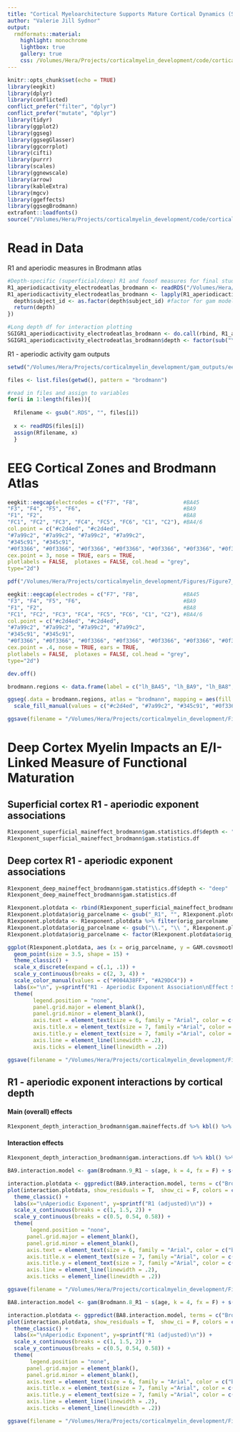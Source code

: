 ```yaml
---
title: "Cortical Myeloarchitecture Supports Mature Cortical Dynamics (Sensitivity Analysis)"
author: "Valerie Jill Sydnor"
output: 
  rmdformats::material:
    highlight: monochrome
    lightbox: true
    gallery: true
    css: /Volumes/Hera/Projects/corticalmyelin_development/code/corticalmyelin_maturation/results/custom_css/eeg.css
---
```


```r
knitr::opts_chunk$set(echo = TRUE)
library(eegkit)
library(dplyr)
library(conflicted)
conflict_prefer("filter", "dplyr")
conflict_prefer("mutate", "dplyr")
library(tidyr)
library(ggplot2)
library(ggseg)
library(ggsegGlasser)
library(ggcorrplot)
library(cifti)
library(purrr)
library(scales)
library(ggnewscale)
library(arrow)
library(kableExtra)
library(mgcv)
library(ggeffects)
library(ggsegBrodmann)
extrafont::loadfonts()
source("/Volumes/Hera/Projects/corticalmyelin_development/code/corticalmyelin_maturation/gam_models/gam_functions.R")
```

# Read in Data

R1 and aperiodic measures in Brodmann atlas

```r
#Depth-specific (superficial/deep) R1 and fooof measures for final study sample
R1_aperiodicactivity_electrodeatlas_brodmann <- readRDS("/Volumes/Hera/Projects/corticalmyelin_development/EEG/R1_aperiodicactivity_brodmann.RDS") #generated by /image_processing/EEG_aperiodic/fooof_aperiodicactivity_brodmann.R
R1_aperiodicactivity_electrodeatlas_brodmann <- lapply(R1_aperiodicactivity_electrodeatlas_brodmann, function(depth){
  depth$subject_id <- as.factor(depth$subject_id) #factor for gam modeling
  return(depth)
})

#Long depth df for interaction plotting
SGIGR1_aperiodicactivity_electrodeatlas_brodmann <- do.call(rbind, R1_aperiodicactivity_electrodeatlas_brodmann)
SGIGR1_aperiodicactivity_electrodeatlas_brodmann$depth <- factor(sub("\\..*$", "", row.names(SGIGR1_aperiodicactivity_electrodeatlas_brodmann)), levels = c("deep", "superficial"), ordered = F)
```

R1 - aperiodic activity gam outputs

```r
setwd("/Volumes/Hera/Projects/corticalmyelin_development/gam_outputs/eeg_associations/") #output from /gam_models/fit_eegGAMS_electrodeatlas_bydepth.R

files <- list.files(getwd(), pattern = "brodmann") 

#read in files and assign to variables
for(i in 1:length(files)){
  
  Rfilename <- gsub(".RDS", "", files[i])
  
  x <- readRDS(files[i]) 
  assign(Rfilename, x) 
  }
```

# EEG Cortical Zones and Brodmann Atlas

```r
eegkit::eegcap(electrodes = c("F7", "F8",              #BA45
"F3", "F4", "F5", "F6",                                #BA9
"F1", "F2",                                            #BA8
"FC1", "FC2", "FC3", "FC4", "FC5", "FC6", "C1", "C2"), #BA4/6
col.point = c("#c2d4ed", "#c2d4ed",
"#7a99c2", "#7a99c2", "#7a99c2", "#7a99c2",
"#345c91", "#345c91",
"#0f3366", "#0f3366", "#0f3366", "#0f3366", "#0f3366", "#0f3366", "#0f3366", "#0f3366"),
cex.point = 3, nose = TRUE, ears = TRUE,
plotlabels = FALSE,  plotaxes = FALSE, col.head = "grey",
type="2d")
```

```r
pdf("/Volumes/Hera/Projects/corticalmyelin_development/Figures/Figure7_supplementary/Electrodes_eegcap_brodmann.pdf", width = 1.5, height = .95)

eegkit::eegcap(electrodes = c("F7", "F8",              #BA45
"F3", "F4", "F5", "F6",                                #BA9
"F1", "F2",                                            #BA8
"FC1", "FC2", "FC3", "FC4", "FC5", "FC6", "C1", "C2"), #BA4/6
col.point = c("#c2d4ed", "#c2d4ed",
"#7a99c2", "#7a99c2", "#7a99c2", "#7a99c2",
"#345c91", "#345c91",
"#0f3366", "#0f3366", "#0f3366", "#0f3366", "#0f3366", "#0f3366", "#0f3366", "#0f3366"),
cex.point = .4, nose = TRUE, ears = TRUE,
plotlabels = FALSE,  plotaxes = FALSE, col.head = "grey",
type="2d")

dev.off()
```

```r
brodmann.regions <- data.frame(label = c("lh_BA45", "lh_BA9", "lh_BA8", "lh_BA6", "lh_BA4"), group = c("group1", "group2", "group3", "group4", "group4"))

ggseg(.data = brodmann.regions, atlas = "brodmann", mapping = aes(fill = group), , colour=I("gray50"), size=I(.08), hemi = "left") +
  scale_fill_manual(values = c("#c2d4ed", "#7a99c2", "#345c91", "#0f3366"), na.value = "white") +   theme(legend.position = "none")

ggsave(filename = "/Volumes/Hera/Projects/corticalmyelin_development/Figures/Figure7_supplementary/Brodmann_atlas.pdf", device = "pdf", dpi = 500, width = 2.15, height = 1.96)
```


# Deep Cortex Myelin Impacts an E/I-Linked Measure of Functional Maturation

## Superficial cortex R1 - aperiodic exponent associations

```r
R1exponent_superficial_maineffect_brodmann$gam.statistics.df$depth <- "superficial"
R1exponent_superficial_maineffect_brodmann$gam.statistics.df
```

## Deep cortex R1 - aperiodic exponent associations

```r
R1exponent_deep_maineffect_brodmann$gam.statistics.df$depth <- "deep"
R1exponent_deep_maineffect_brodmann$gam.statistics.df
```


```r
R1exponent.plotdata <- rbind(R1exponent_superficial_maineffect_brodmann$gam.statistics.df, R1exponent_deep_maineffect_brodmann$gam.statistics.df) #long df with stats per superficial and deep depths
R1exponent.plotdata$orig_parcelname <- gsub("_R1", "", R1exponent.plotdata$orig_parcelname)
R1exponent.plotdata <- R1exponent.plotdata %>% filter(orig_parcelname != "Brodmann.4.6")
R1exponent.plotdata$orig_parcelname <- gsub("\\.", "\\ ", R1exponent.plotdata$orig_parcelname)
R1exponent.plotdata$orig_parcelname <- factor(R1exponent.plotdata$orig_parcelname, ordered = T, levels = c("Brodmann 45", "Brodmann 9", "Brodmann 8")) #order for plotting

ggplot(R1exponent.plotdata, aes (x = orig_parcelname, y = GAM.covsmooth.Fvalue, group = depth, color = depth)) +
  geom_point(size = 3.5, shape = 15) + 
  theme_classic() +
  scale_x_discrete(expand = c(.1, .1)) +
  scale_y_continuous(breaks = c(2, 3, 4)) +
  scale_color_manual(values = c("#004A38FF", "#A29DC4")) +
  labs(x="\n", y=sprintf("R1 - Aperiodic Exponent Association\nEffect Size (derivative)\n")) +
  theme(
        legend.position = "none", 
        panel.grid.major = element_blank(),
        panel.grid.minor = element_blank(),
        axis.text = element_text(size = 6, family = "Arial", color = c("black")),
        axis.title.x = element_text(size = 7, family ="Arial", color = c("black")),
        axis.title.y = element_text(size = 7, family ="Arial", color = c("black")),
        axis.line = element_line(linewidth = .2), 
        axis.ticks = element_line(linewidth = .2))

ggsave(filename = "/Volumes/Hera/Projects/corticalmyelin_development/Figures/Figure7_supplementary/R1Exponent_meanderivative_effectplot.pdf", device = "pdf", dpi = 500, width = 2.3, height = 1.94)
```


## R1 - aperiodic exponent interactions by cortical depth

#### Main (overall) effects

```r
R1exponent_depth_interaction_brodmann$gam.maineffects.df %>% kbl() %>% kable_classic(full_width = F)
```

#### Interaction effects

```r
R1exponent_depth_interaction_brodmann$gam.interactions.df %>% kbl() %>% kable_classic(full_width = F)
```


```r
BA9.interaction.model <- gam(Brodmann.9_R1 ~ s(age, k = 4, fx = F) + s(Brodmann.9_exponent, k = 3, fx = F) + s(Brodmann.9_exponent, by = depth, k = 3) + s(subject_id, bs="re") + depth, method = c("REML"), data = SGIGR1_aperiodicactivity_electrodeatlas_brodmann) 

interaction.plotdata <- ggpredict(BA9.interaction.model, terms = c("Brodmann.9_exponent", "depth"), interval = "confidence")
plot(interaction.plotdata, show_residuals = T,  show_ci = F, colors = c("#004A38FF", "#A29DC4"), line_size = 1, dot_size = 1, show_title = F) + 
  theme_classic() +
  labs(x="\nAperiodic Exponent", y=sprintf("R1 (adjusted)\n")) +
  scale_x_continuous(breaks = c(1, 1.5, 2)) +
  scale_y_continuous(breaks = c(0.5, 0.54, 0.58)) +
  theme(
       legend.position = "none", 
      panel.grid.major = element_blank(),
      panel.grid.minor = element_blank(),
      axis.text = element_text(size = 6, family = "Arial", color = c("black")),
      axis.title.x = element_text(size = 7, family ="Arial", color = c("black")),
      axis.title.y = element_text(size = 7, family ="Arial", color = c("black")),
      axis.line = element_line(linewidth = .2), 
      axis.ticks = element_line(linewidth = .2))

ggsave(filename = "/Volumes/Hera/Projects/corticalmyelin_development/Figures/Figure7_supplementary/BA9_R1exponent_depthinteraction.pdf", device = "pdf", dpi = 500, width = 2.16, height = 1.95)
```


```r
BA8.interaction.model <- gam(Brodmann.8_R1 ~ s(age, k = 4, fx = F) + s(Brodmann.8_exponent, k = 3, fx = F) + s(Brodmann.8_exponent, by = depth, k = 3) + s(subject_id, bs="re") + depth, method = c("REML"), data = SGIGR1_aperiodicactivity_electrodeatlas_brodmann) 

interaction.plotdata <- ggpredict(BA8.interaction.model, terms = c("Brodmann.8_exponent", "depth"), interval = "confidence")
plot(interaction.plotdata, show_residuals = T,  show_ci = F, colors = c("#004A38FF", "#A29DC4"), line_size = 1, dot_size = 1, show_title = F) + 
  theme_classic() +
  labs(x="\nAperiodic Exponent", y=sprintf("R1 (adjusted)\n")) +
  scale_x_continuous(breaks = c(1, 1.5, 2)) +
  scale_y_continuous(breaks = c(0.5, 0.54, 0.58)) +
  theme(
       legend.position = "none", 
      panel.grid.major = element_blank(),
      panel.grid.minor = element_blank(),
      axis.text = element_text(size = 6, family = "Arial", color = c("black")),
      axis.title.x = element_text(size = 7, family ="Arial", color = c("black")),
      axis.title.y = element_text(size = 7, family ="Arial", color = c("black")),
      axis.line = element_line(linewidth = .2), 
      axis.ticks = element_line(linewidth = .2))

ggsave(filename = "/Volumes/Hera/Projects/corticalmyelin_development/Figures/Figure7_supplementary/BA8_R1exponent_depthinteraction.pdf", device = "pdf", dpi = 500, width = 2.16, height = 1.95)
```





